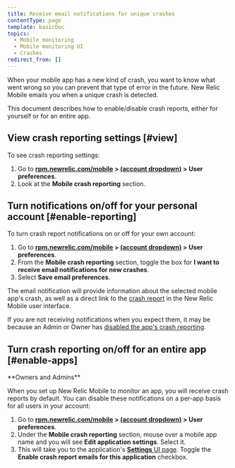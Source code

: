 ```yaml
---
title: Receive email notifications for unique crashes
contentType: page
template: basicDoc
topics:
  - Mobile monitoring
  - Mobile monitoring UI
  - Crashes
redirect_from: []
---
```


When your mobile app has a new kind of crash, you want to know what went wrong so you can prevent that type of error in the future. New Relic Mobile emails you when a unique crash is detected.

This document describes how to enable/disable crash reports, either for yourself or for an entire app.

## View crash reporting settings [#view]

To see crash reporting settings:

1. Go to **[rpm.newrelic.com/mobile](https://rpm.newrelic.com/mobile) > [(account dropdown)](/docs/accounts-partnerships/education/getting-started-new-relic/glossary#account-dropdown) > User preferences**.
2. Look at the **Mobile crash reporting** section.

## Turn notifications on/off for your personal account [#enable-reporting]

To turn crash report notifications on or off for your own account:

1. Go to **[rpm.newrelic.com/mobile](https://rpm.newrelic.com/mobile) > [(account dropdown)](/docs/accounts-partnerships/education/getting-started-new-relic/glossary#account-dropdown) > User preferences**.
2. From the **Mobile crash reporting** section, toggle the box for **I want to receive email notifications for new crashes**.
3. Select **Save email preferences**.

The email notification will provide information about the selected mobile app's crash, as well as a direct link to the [crash report](/docs/mobile-monitoring/mobile-monitoring-ui/crashes/investigate-mobile-app-crash-report) in the New Relic Mobile user interface.

If you are not receiving notifications when you expect them, it may be because an Admin or Owner has [disabled the app's crash reporting](#enable-apps).

## Turn crash reporting on/off for an entire app [#enable-apps]

<Callout variant="tip">
  **Owners and Admins**
</Callout>

When you set up New Relic Mobile to monitor an app, you will receive crash reports by default. You can disable these notifications on a per-app basis for all users in your account:

1. Go to **[rpm.newrelic.com/mobile](https://rpm.newrelic.com/mobile) > [(account dropdown)](/docs/accounts-partnerships/education/getting-started-new-relic/glossary#account-dropdown) > User preferences**.
2. Under the **Mobile crash reporting** section, mouse over a mobile app name and you will see **Edit application settings**. Select it.
3. This will take you to the application's [**Settings** UI page](/docs/mobile-monitoring/new-relic-mobile/maintenance/customizing-your-mobile-app-settings). Toggle the **Enable crash report emails for this application** checkbox.

